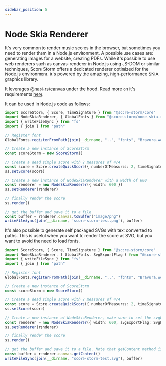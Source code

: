 ```yaml
---
sidebar_position: 5
---
```


# Node Skia Renderer

It's very common to render music scores in the browser, but sometimes you need to render them in a Node.js environment. A possible use cases are: generating images for a website, creating PDFs.
While it's possible to use web renderers such as canvas-renderer in Node.js using JS-DOM
or similar techniques, Score Storm offers a dedicated renderer optimized for the Node.js environment. It's powered by the amazing, high-performance SKIA graphics library.

It leverages [@napi-rs/canvas](https://github.com/Brooooooklyn/canvas) under the hood. Read more on it's requirements [here](https://github.com/Brooooooklyn/canvas?tab=readme-ov-file#system-requirement).

It can be used in Node.js code as follows:

```ts
import ScoreStorm, { Score, TimeSignature } from "@score-storm/core"
import NodeSkiaRenderer, { GlobalFonts } from "@score-storm/node-skia-renderer"
import { writeFileSync } from "fs"
import { join } from "path"

// Register font
GlobalFonts.registerFromPath(join(__dirname, "..", "fonts", "Bravura.woff2"), "Bravura")

// Create a new instance of ScoreStorm
const scoreStorm = new ScoreStorm()

// Create a dead simple score with 2 measures of 4/4
const score = Score.createQuickScore({ numberOfMeasures: 2, timeSignature: new TimeSignature(4, 4) })
ss.setScore(score)

// Create a new instance of NodeSkiaRenderer with a width of 600
const renderer = new NodeSkiaRenderer({ width: 600 })
ss.setRenderer(renderer)

// finally render the score
ss.render()

// get the buffer and save it to a file
const buffer = renderer.canvas.toBuffer("image/png")
writeFileSync(join(__dirname, "score-storm-test.png"), buffer)
```

It's also possible to generate self packaged SVGs with text converted to paths. This is useful when you want to render the score as SVG, but you want to avoid the need to load fonts.

```ts
import ScoreStorm, { Score, TimeSignature } from "@score-storm/core"
import NodeSkiaRenderer, { GlobalFonts, SvgExportFlag } from "@score-storm/node-skia-renderer"
import { writeFileSync } from "fs"
import { join } from "path"

// Register font
GlobalFonts.registerFromPath(join(__dirname, "..", "fonts", "Bravura.woff2"), "Bravura")

// Create a new instance of ScoreStorm
const scoreStorm = new ScoreStorm()

// Create a dead simple score with 2 measures of 4/4
const score = Score.createQuickScore({ numberOfMeasures: 2, timeSignature: new TimeSignature(4, 4) })
ss.setScore(score)

// Create a new instance of NodeSkiaRenderer, make sure to set the svgExportFlag
const renderer = new NodeSkiaRenderer({ width: 600, svgExportFlag: SvgExportFlag.TextToPath })
ss.setRenderer(renderer)

// finally render the score
ss.render()

// get the buffer and save it to a file. Note that getContent method is used instead of toBuffer
const buffer = renderer.canvas.getContent()
writeFileSync(join(__dirname, "score-storm-test.svg"), buffer)
```
